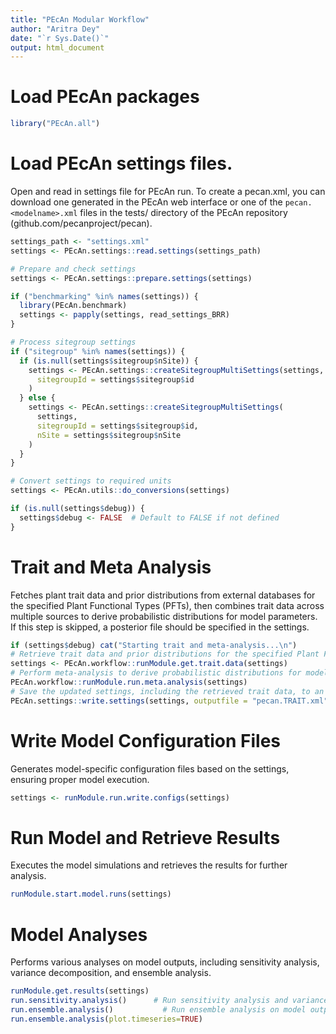 ```yaml
---
title: "PEcAn Modular Workflow"
author: "Aritra Dey"
date: "`r Sys.Date()`"
output: html_document
---
```


# Load PEcAn packages
```r
library("PEcAn.all")
```
# Load PEcAn settings files.

Open and read in settings file for PEcAn run.
To create a pecan.xml, you can download one generated in the PEcAn web interface or one of the `pecan.<modelname>.xml` files in the tests/ directory of the PEcAn repository (github.com/pecanproject/pecan).
```r

settings_path <- "settings.xml" 
settings <- PEcAn.settings::read.settings(settings_path)
```


```r
# Prepare and check settings
settings <- PEcAn.settings::prepare.settings(settings)

if ("benchmarking" %in% names(settings)) {
  library(PEcAn.benchmark)
  settings <- papply(settings, read_settings_BRR)
}

# Process sitegroup settings
if ("sitegroup" %in% names(settings)) {
  if (is.null(settings$sitegroup$nSite)) {
    settings <- PEcAn.settings::createSitegroupMultiSettings(settings,
      sitegroupId = settings$sitegroup$id
    )
  } else {
    settings <- PEcAn.settings::createSitegroupMultiSettings(
      settings,
      sitegroupId = settings$sitegroup$id,
      nSite = settings$sitegroup$nSite
    )
  }
}
```

```r
# Convert settings to required units
settings <- PEcAn.utils::do_conversions(settings)

if (is.null(settings$debug)) {
  settings$debug <- FALSE  # Default to FALSE if not defined
}
```

# Trait and Meta Analysis
Fetches plant trait data and prior distributions from external databases for the specified Plant Functional Types (PFTs), then combines trait data across multiple sources to derive probabilistic distributions for model parameters.
If this step is skipped, a posterior file should be specified in the settings.

```r
if (settings$debug) cat("Starting trait and meta-analysis...\n")
# Retrieve trait data and prior distributions for the specified Plant Functional Types (PFTs)
settings <- PEcAn.workflow::runModule.get.trait.data(settings)
# Perform meta-analysis to derive probabilistic distributions for model parameters
PEcAn.workflow::runModule.run.meta.analysis(settings)
# Save the updated settings, including the retrieved trait data, to an XML file
PEcAn.settings::write.settings(settings, outputfile = "pecan.TRAIT.xml")

```



# Write Model Configuration Files
Generates model-specific configuration files based on the settings, ensuring proper model execution.

```r
settings <- runModule.run.write.configs(settings)
```


# Run Model and Retrieve Results
Executes the model simulations and retrieves the results for further analysis.

```r
runModule.start.model.runs(settings)
```

# Model Analyses
Performs various analyses on model outputs, including sensitivity analysis, variance decomposition, and ensemble analysis.

```r
runModule.get.results(settings)
run.sensitivity.analysis()      # Run sensitivity analysis and variance decomposition on model output
run.ensemble.analysis()  	      # Run ensemble analysis on model output. 
run.ensemble.analysis(plot.timeseries=TRUE) 
```

